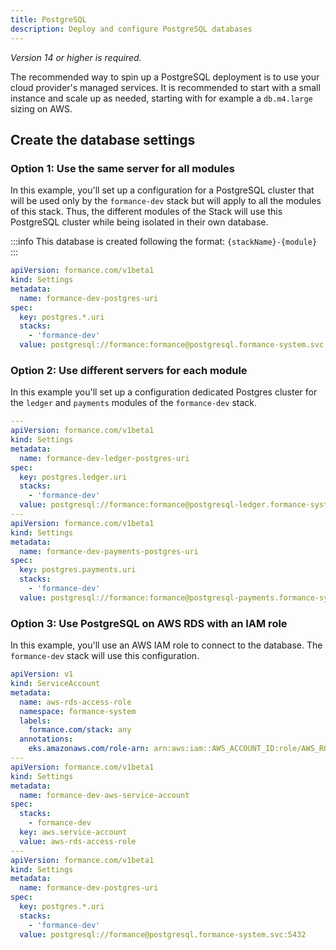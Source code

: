 ```yaml
---
title: PostgreSQL
description: Deploy and configure PostgreSQL databases
---
```


_Version 14 or higher is required._

The recommended way to spin up a PostgreSQL deployment is to use your cloud provider's managed services. It is recommended to start with a small instance and scale up as needed, starting with for example a `db.m4.large` sizing on AWS.


## Create the database settings

### Option 1: Use the same server for all modules

In this example, you'll set up a configuration for a PostgreSQL cluster that will be used only by the `formance-dev` stack but will apply to all the modules of this stack.
Thus, the different modules of the Stack will use this PostgreSQL cluster while being isolated in their own database.

:::info
This database is created following the format: `{stackName}-{module}`
:::

```yaml
apiVersion: formance.com/v1beta1
kind: Settings
metadata:
  name: formance-dev-postgres-uri
spec:
  key: postgres.*.uri
  stacks:
    - 'formance-dev'
  value: postgresql://formance:formance@postgresql.formance-system.svc:5432?disableSSLMode=true
```

### Option 2: Use different servers for each module

In this example you'll set up a configuration dedicated Postgres cluster for the `ledger` and `payments` modules of the `formance-dev` stack.

```yaml
---
apiVersion: formance.com/v1beta1
kind: Settings
metadata:
  name: formance-dev-ledger-postgres-uri
spec:
  key: postgres.ledger.uri
  stacks:
    - 'formance-dev'
  value: postgresql://formance:formance@postgresql-ledger.formance-system.svc:5432?disableSSLMode=true
---
apiVersion: formance.com/v1beta1
kind: Settings
metadata:
  name: formance-dev-payments-postgres-uri
spec:
  key: postgres.payments.uri
  stacks:
    - 'formance-dev'
  value: postgresql://formance:formance@postgresql-payments.formance-system.svc:5432?disableSSLMode=true
```

### Option 3: Use PostgreSQL on AWS RDS with an IAM role

In this example, you'll use an AWS IAM role to connect to the database. The `formance-dev` stack will use this configuration.

```yaml
apiVersion: v1
kind: ServiceAccount
metadata:
  name: aws-rds-access-role
  namespace: formance-system
  labels:
    formance.com/stack: any
  annotations:
    eks.amazonaws.com/role-arn: arn:aws:iam::AWS_ACCOUNT_ID:role/AWS_ROLE_NAME
---
apiVersion: formance.com/v1beta1
kind: Settings
metadata:
  name: formance-dev-aws-service-account
spec:
  stacks:
    - formance-dev
  key: aws.service-account
  value: aws-rds-access-role
---
apiVersion: formance.com/v1beta1
kind: Settings
metadata:
  name: formance-dev-postgres-uri
spec:
  key: postgres.*.uri
  stacks:
    - 'formance-dev'
  value: postgresql://formance@postgresql.formance-system.svc:5432
 ```
